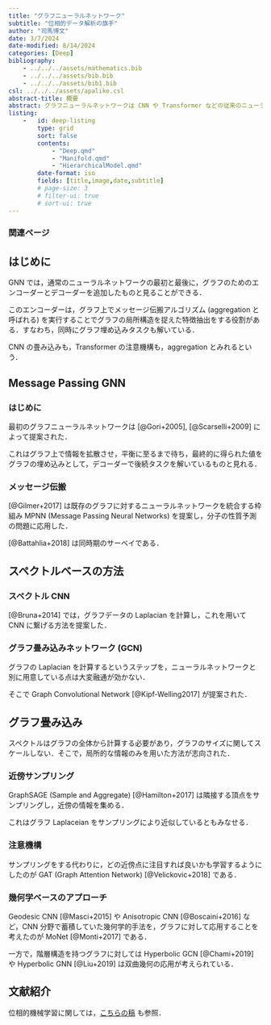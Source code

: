 ```yaml
---
title: "グラフニューラルネットワーク"
subtitle: "位相的データ解析の旗手"
author: "司馬博文"
date: 3/7/2024
date-modified: 8/14/2024
categories: [Deep]
bibliography: 
    - ../../../assets/mathematics.bib
    - ../../../assets/bib.bib
    - ../../../assets/bib1.bib
csl: ../../../assets/apalike.csl
abstract-title: 概要
abstract: グラフニューラルネットワークは CNN や Transformer などの従来のニューラルネットワークアーキテクチャを拡張したクラスである．
listing: 
    -   id: deep-listing
        type: grid
        sort: false
        contents:
            - "Deep.qmd"
            - "Manifold.qmd"
            - "HierarchicalModel.qmd"
        date-format: iso
        fields: [title,image,date,subtitle]
        # page-size: 3
        # filter-ui: true
        # sort-ui: true
---
```


### 関連ページ {.unnumbered .unlisted}

::: {#deep-listing}
:::

## はじめに

GNN では，通常のニューラルネットワークの最初と最後に，グラフのためのエンコーダーとデコーダーを追加したものと見ることができる．

このエンコーダーは，グラフ上でメッセージ伝搬アルゴリズム (aggregation と呼ばれる) を実行することでグラフの局所構造を捉えた特徴抽出をする役割がある．すなわち，同時にグラフ埋め込みタスクも解いている．

CNN の畳み込みも，Transformer の注意機構も，aggregation とみれるという．

<!-- 次の基盤モデルのアーキテクチャの候補にもなる上，Bayesian にすることで小規模データの高精度な解析にも用いることができ，次世代のエキスパートシステムの最有力候補かも知れない． -->

## Message Passing GNN

### はじめに

最初のグラフニューラルネットワークは [@Gori+2005], [@Scarselli+2009] によって提案された．

これはグラフ上で情報を拡散させ，平衡に至るまで待ち，最終的に得られた値をグラフの埋め込みとして，デコーダーで後続タスクを解いているものと見れる．

### メッセージ伝搬

[@Gilmer+2017] は既存のグラフに対するニューラルネットワークを統合する枠組み MPNN (Message Passing Neural Networks) を提案し，分子の性質予測の問題に応用した．

[@Battahlia+2018] は同時期のサーベイである．

## スペクトルベースの方法

### スペクトル CNN

[@Bruna+2014] では，グラフデータの Laplacian を計算し，これを用いて CNN に繋げる方法を提案した．

### グラフ畳み込みネットワーク (GCN)

グラフの Laplacian を計算するというステップを，ニューラルネットワークと別に用意している点は大変融通が効かない．

そこで Graph Convolutional Network [@Kipf-Welling2017] が提案された．

## グラフ畳み込み

スペクトルはグラフの全体から計算する必要があり，グラフのサイズに関してスケールしない．そこで，局所的な情報のみを用いた方法が志向された．

### 近傍サンプリング

GraphSAGE (Sample and Aggregate) [@Hamilton+2017] は隣接する頂点をサンプリングし，近傍の情報を集める．

これはグラフ Laplaceian をサンプリングにより近似しているともみなせる．

### 注意機構

サンプリングをする代わりに，どの近傍点に注目すれば良いかも学習するようにしたのが GAT (Graph Attention Network) [@Velickovic+2018] である．

### 幾何学ベースのアプローチ

Geodesic CNN [@Masci+2015] や Anisotropic CNN [@Boscaini+2016] など，CNN 分野で蓄積していた幾何学的手法を，グラフに対して応用することを考えたのが MoNet [@Monti+2017] である．

一方で，階層構造を持つグラフに対しては Hyperbolic GCN [@Chami+2019] や Hyperbolic GNN [@Liu+2019] は双曲幾何の応用が考えられている．

## 文献紹介 {.appendix}

位相的機械学習に関しては，[こちらの稿](https://puniupa.github.io/posts/2024/AI/TDL.html) も参照．